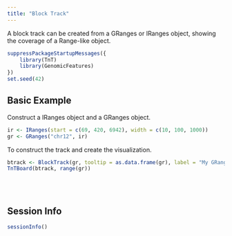```yaml
---
title: "Block Track"
---
```


A block track can be created from a GRanges or IRanges object, showing the coverage
of a Range-like object.

```r
suppressPackageStartupMessages({
    library(TnT)
    library(GenomicFeatures)
})
set.seed(42)
```


## Basic Example

Construct a IRanges object and a GRanges object.

```r
ir <- IRanges(start = c(69, 420, 6942), width = c(10, 100, 1000))
gr <- GRanges("chr12", ir)
```

To construct the track and create the visualization.

```r
btrack <- BlockTrack(gr, tooltip = as.data.frame(gr), label = "My GRanges", color = "grey")
TnTBoard(btrack, range(gr))
```

<br/> <br/>


## Session Info

```r
sessionInfo()
```
